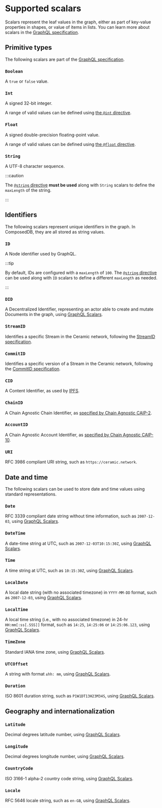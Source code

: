 # Supported scalars

Scalars represent the leaf values in the graph, either as part of key-value
properties in shapes, or value of items in lists. You can learn more about
scalars in the
[GraphQL specification](https://graphql.org/learn/schema/#scalar-types).

## Primitive types

The following scalars are part of the
[GraphQL specification](https://graphql.org/learn/schema/#scalar-types).

### `Boolean`

A `true` or `false` value.

### `Int`

A signed 32-bit integer.

A range of valid values can be defined using
[the `@int` directive](./directives.mdx#int).

### `Float`

A signed double-precision floating-point value.

A range of valid values can be defined using
[the `@float` directive](./directives.mdx#float).

### `String`

A UTF-8 character sequence.

:::caution

The [`@string` directive](./directives.mdx#string) **must be used** along with
`String` scalars to define the `maxLength` of the string.

:::

## Identifiers

The following scalars represent unique identifiers in the graph. In ComposedDB,
they are all stored as string values.

### `ID`

A Node identifier used by GraphQL.

:::tip

By default, IDs are configured with a `maxLength` of `100`. The
[`@string` directive](./directives.mdx#string) can be used along with `ID`
scalars to define a different `maxLength` as needed.

:::

### `DID`

A Decentralized Identifier, representing an actor able to create and mutate
Documents in the graph, using
[GraphQL Scalars](https://www.graphql-scalars.dev/docs/scalars/did).

### `StreamID`

Identifies a specific Stream in the Ceramic network, following the
[StreamID specification](https://github.com/ceramicnetwork/CIP/blob/main/CIPs/CIP-59/CIP-59.md#streamid).

### `CommitID`

Identifies a specific version of a Stream in the Ceramic network, following the
[CommitID specification](https://github.com/ceramicnetwork/CIP/blob/main/CIPs/CIP-59/CIP-59.md#commitid).

### `CID`

A Content Identifier, as used by
[IPFS](https://docs.ipfs.tech/concepts/content-addressing/#what-is-a-cid).

### `ChainID`

A Chain Agnostic Chain Identifier, as
[specified by Chain Agnostic CAIP-2](https://github.com/ChainAgnostic/CAIPs/blob/master/CAIPs/caip-2.md).

### `AccountID`

A Chain Agnostic Account Identifier, as
[specified by Chain Agnostic CAIP-10](https://github.com/ChainAgnostic/CAIPs/blob/master/CAIPs/caip-10.md).

### `URI`

RFC 3986 compliant URI string, such as `https://ceramic.network`.

## Date and time

The following scalars can be used to store date and time values using standard
representations.

### `Date`

RFC 3339 compliant date string without time information, such as `2007-12-03`,
using [GraphQL Scalars](https://www.graphql-scalars.dev/docs/scalars/date).

### `DateTime`

A date-time string at UTC, such as `2007-12-03T10:15:30Z`, using
[GraphQL Scalars](https://www.graphql-scalars.dev/docs/scalars/date-time).

### `Time`

A time string at UTC, such as `10:15:30Z`, using
[GraphQL Scalars](https://www.graphql-scalars.dev/docs/scalars/time).

### `LocalDate`

A local date string (with no associated timezone) in `YYYY-MM-DD` format, such
as `2007-12-03`, using
[GraphQL Scalars](https://www.graphql-scalars.dev/docs/scalars/local-date).

### `LocalTime`

A local time string (i.e., with no associated timezone) in 24-hr
`HH:mm[:ss[.SSS]]` format, such as `14:25`, `14:25:06` or `14:25:06.123`, using
[GraphQL Scalars](https://www.graphql-scalars.dev/docs/scalars/local-time).

### `TimeZone`

Standard IANA time zone, using
[GraphQL Scalars](https://the-guild.dev/graphql/scalars/docs/scalars/time-zone).

### `UTCOffset`

A string with format `±hh: mm`, using
[GraphQL Scalars](https://www.graphql-scalars.dev/docs/scalars/utc-offset).

### `Duration`

ISO 8601 duration string, such as `P1W1DT13H23M34S`, using
[GraphQL Scalars](https://www.graphql-scalars.dev/docs/scalars/duration).

## Geography and internationalization

### `Latitude`

Decimal degrees latitude number, using
[GraphQL Scalars](https://the-guild.dev/graphql/scalars/docs/scalars/latitude).

### `Longitude`

Decimal degrees longitude number, using
[GraphQL Scalars](https://the-guild.dev/graphql/scalars/docs/scalars/longitude).

### `CountryCode`

ISO 3166-1 alpha-2 country code string, using
[GraphQL Scalars](https://the-guild.dev/graphql/scalars/docs/scalars/country-code).

### `Locale`

RFC 5646 locale string, such as `en-GB`, using
[GraphQL Scalars](https://the-guild.dev/graphql/scalars/docs/scalars/locale).
